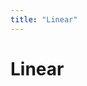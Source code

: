 ```yaml
---
title: "Linear"
---
```

<!-- WARNING: This file is auto-generated by generate_tool_docs.py. Do not edit manually. -->


# Linear
